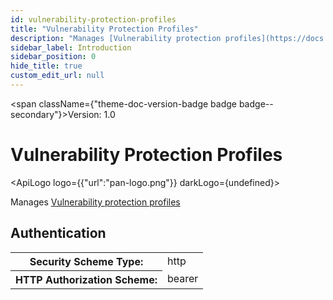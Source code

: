 ```yaml
---
id: vulnerability-protection-profiles
title: "Vulnerability Protection Profiles"
description: "Manages [Vulnerability protection profiles](https://docs.paloaltonetworks.com/network-security/security-policy/security-profiles/security-profile-vulnerability-protection)"
sidebar_label: Introduction
sidebar_position: 0
hide_title: true
custom_edit_url: null
---
```



<span className={"theme-doc-version-badge badge badge--secondary"}>Version: 1.0</span>

<h1 className={"openapi__heading"}>Vulnerability Protection Profiles</h1>

<ApiLogo logo={{"url":"pan-logo.png"}} darkLogo={undefined}></ApiLogo>

Manages [Vulnerability protection profiles](https://docs.paloaltonetworks.com/network-security/security-policy/security-profiles/security-profile-vulnerability-protection)


<div style={{"marginBottom":"2rem"}}><h2 id={"authentication"} style={{"marginBottom":"1rem"}}>Authentication</h2><SchemaTabs className={"openapi-tabs__security-schemes"}><TabItem label={"HTTP: Bearer Auth"} value={"Bearer"}><div><table><tbody><tr><th>Security Scheme Type:</th><td>http</td></tr><tr><th>HTTP Authorization Scheme:</th><td>bearer</td></tr></tbody></table></div></TabItem></SchemaTabs></div>
      